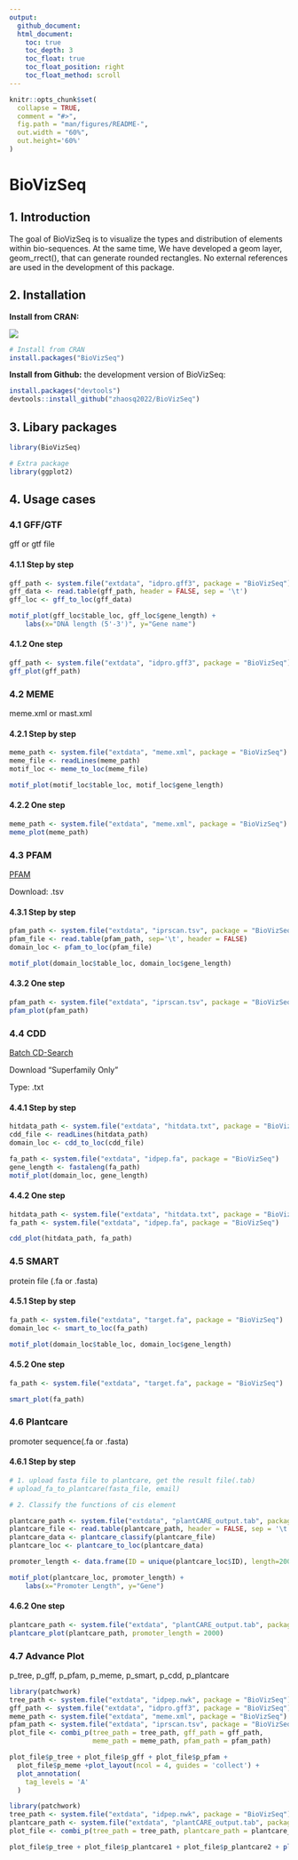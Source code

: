 ---
output: 
  github_document:
  html_document:
    toc: true
    toc_depth: 3
    toc_float: true
    toc_float_position: right
    toc_float_method: scroll
---

```{r, include = FALSE}
knitr::opts_chunk$set(
  collapse = TRUE,
  comment = "#>",
  fig.path = "man/figures/README-",
  out.width = "60%",
  out.height='60%'
)
```

# BioVizSeq

## 1. Introduction

The goal of BioVizSeq is to visualize the types and distribution of elements within bio-sequences. At the same time, We have developed a geom layer, geom_rrect(), that can generate rounded rectangles. No external references are used in the development of this package.

## 2. Installation
**Install from CRAN:**

[![](https://cranlogs.r-pkg.org/badges/grand-total/BioVizSeq?color=orange)](https://cran.r-project.org/package=BioVizSeq)
``` r
# Install from CRAN
install.packages("BioVizSeq")
```
**Install from Github:** 
the development version of BioVizSeq:

``` r
install.packages("devtools")
devtools::install_github("zhaosq2022/BioVizSeq")
```

## 3. Libary packages

```{r}
library(BioVizSeq)

# Extra package
library(ggplot2)
```

## 4. Usage cases

### 4.1 GFF/GTF

gff or gtf file

#### 4.1.1 Step by step

```{r gff_step, fig.width=8, fig.height=8}
gff_path <- system.file("extdata", "idpro.gff3", package = "BioVizSeq")
gff_data <- read.table(gff_path, header = FALSE, sep = '\t')
gff_loc <- gff_to_loc(gff_data)

motif_plot(gff_loc$table_loc, gff_loc$gene_length) +
    labs(x="DNA length (5'-3')", y="Gene name")
```

#### 4.1.2 One step

```{r gff_one, fig.width=8, fig.height=8}
gff_path <- system.file("extdata", "idpro.gff3", package = "BioVizSeq")
gff_plot(gff_path)
```

### 4.2 MEME

meme.xml or mast.xml

#### 4.2.1 Step by step

```{r meme_step, fig.width=8, fig.height=8}
meme_path <- system.file("extdata", "meme.xml", package = "BioVizSeq") 
meme_file <- readLines(meme_path)
motif_loc <- meme_to_loc(meme_file)

motif_plot(motif_loc$table_loc, motif_loc$gene_length)
```

#### 4.2.2 One step

```{r meme_one, fig.width=8, fig.height=8}
meme_path <- system.file("extdata", "meme.xml", package = "BioVizSeq")
meme_plot(meme_path)
```

### 4.3 PFAM

[PFAM](https://www.ebi.ac.uk/interpro/search/sequence/)

Download: .tsv

#### 4.3.1 Step by step

```{r pfam_step, fig.width=8, fig.height=8}
pfam_path <- system.file("extdata", "iprscan.tsv", package = "BioVizSeq")
pfam_file <- read.table(pfam_path, sep='\t', header = FALSE)
domain_loc <- pfam_to_loc(pfam_file)

motif_plot(domain_loc$table_loc, domain_loc$gene_length)
```

#### 4.3.2 One step

```{r pfam_one, fig.width=8, fig.height=8}
pfam_path <- system.file("extdata", "iprscan.tsv", package = "BioVizSeq")
pfam_plot(pfam_path)
```

### 4.4 CDD

[Batch CD-Search](https://www.ncbi.nlm.nih.gov/Structure/bwrpsb/bwrpsb.cgi)

Download “Superfamily Only” 

Type: .txt

#### 4.4.1 Step by step

```{r cdd_step, fig.width=8, fig.height=8}
hitdata_path <- system.file("extdata", "hitdata.txt", package = "BioVizSeq")
cdd_file <- readLines(hitdata_path)
domain_loc <- cdd_to_loc(cdd_file)

fa_path <- system.file("extdata", "idpep.fa", package = "BioVizSeq")
gene_length <- fastaleng(fa_path)
motif_plot(domain_loc, gene_length)
```

#### 4.4.2 One step

```{r cdd_one, fig.width=8, fig.height=8}
hitdata_path <- system.file("extdata", "hitdata.txt", package = "BioVizSeq")
fa_path <- system.file("extdata", "idpep.fa", package = "BioVizSeq")

cdd_plot(hitdata_path, fa_path)
```

### 4.5 SMART

protein file (.fa or .fasta)

#### 4.5.1 Step by step

```{r smart_step, fig.width=4, fig.height=4}
fa_path <- system.file("extdata", "target.fa", package = "BioVizSeq")
domain_loc <- smart_to_loc(fa_path)

motif_plot(domain_loc$table_loc, domain_loc$gene_length)
```

#### 4.5.2 One step

```{r smart_one, fig.width=4, fig.height=4}
fa_path <- system.file("extdata", "target.fa", package = "BioVizSeq")

smart_plot(fa_path)
```


### 4.6 Plantcare

promoter sequence(.fa or .fasta)

#### 4.6.1 Step by step


```{r plantcare_step, fig.width=8, fig.height=8}
# 1. upload fasta file to plantcare, get the result file(.tab)
# upload_fa_to_plantcare(fasta_file, email)

# 2. Classify the functions of cis element

plantcare_path <- system.file("extdata", "plantCARE_output.tab", package = "BioVizSeq") 
plantcare_file <- read.table(plantcare_path, header = FALSE, sep = '\t', quote="")
plantcare_data <- plantcare_classify(plantcare_file)
plantcare_loc <- plantcare_to_loc(plantcare_data)

promoter_length <- data.frame(ID = unique(plantcare_loc$ID), length=2000)

motif_plot(plantcare_loc, promoter_length) +
    labs(x="Promoter Length", y="Gene")

```

#### 4.6.2 One step

```{r plantcare_one, fig.width=8, fig.height=8}
plantcare_path <- system.file("extdata", "plantCARE_output.tab", package = "BioVizSeq") 
plantcare_plot(plantcare_path, promoter_length = 2000)
```


### 4.7 Advance Plot
p_tree, p_gff, p_pfam, p_meme, p_smart, p_cdd, p_plantcare

```{r adv_plot, fig.width=10, fig.height=10}
library(patchwork)
tree_path <- system.file("extdata", "idpep.nwk", package = "BioVizSeq")
gff_path <- system.file("extdata", "idpro.gff3", package = "BioVizSeq")
meme_path <- system.file("extdata", "meme.xml", package = "BioVizSeq")
pfam_path <- system.file("extdata", "iprscan.tsv", package = "BioVizSeq")
plot_file <- combi_p(tree_path = tree_path, gff_path = gff_path,
                     meme_path = meme_path, pfam_path = pfam_path)

plot_file$p_tree + plot_file$p_gff + plot_file$p_pfam +
  plot_file$p_meme +plot_layout(ncol = 4, guides = 'collect') +
  plot_annotation(
    tag_levels = 'A'
  )
```

```{r adv_plot_plantcare, fig.width=12, fig.height=10}
library(patchwork)
tree_path <- system.file("extdata", "idpep.nwk", package = "BioVizSeq")
plantcare_path <- system.file("extdata", "plantCARE_output.tab", package = "BioVizSeq") 
plot_file <- combi_p(tree_path = tree_path, plantcare_path = plantcare_path, promoter_length = 2000)

plot_file$p_tree + plot_file$p_plantcare1 + plot_file$p_plantcare2 + plot_layout(ncol = 3, guides = 'collect', widths = c(1, 3, 1)) + plot_annotation( tag_levels = 'A' )
```
